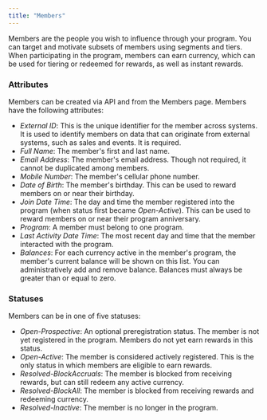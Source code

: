 ```yaml
---
title: "Members"
---
```


Members are the people you wish to influence through your program. You can target and motivate subsets of members using segments and tiers. When participating in the program, members can earn currency, which can be used for tiering or redeemed for rewards, as well as instant rewards.

### Attributes

Members can be created via API and from the Members page. Members have the following attributes:

- _External ID_: This is the unique identifier for the member across systems. It is used to identify members on data that can originate from external systems, such as sales and events. It is required.
- _Full Name_: The member's first and last name.
- _Email Address_: The member's email address. Though not required, it cannot be duplicated among members.
- _Mobile Number_: The member's cellular phone number.
- _Date of Birth_: The member's birthday. This can be used to reward members on or near their birthday.
- _Join Date Time_: The day and time the member registered into the program (when status first became _Open-Active_). This can be used to reward members on or near their program anniversary.
- _Program_: A member must belong to one program.
- _Last Activity Date Time_: The most recent day and time that the member interacted with the program.
- _Balances_: For each currency active in the member's program, the member's current balance will be shown on this list. You can administratively add and remove balance. Balances must always be greater than or equal to zero.

### Statuses

Members can be in one of five statuses:

- _Open-Prospective_: An optional preregistration status. The member is not yet registered in the program. Members do not yet earn rewards in this status.
- _Open-Active_: The member is considered actively registered. This is the only status in which members are eligible to earn rewards.
- _Resolved-BlockAccruals_: The member is blocked from receiving rewards, but can still redeem any active currency.
- _Resolved-BlockAll_: The member is blocked from receiving rewards and redeeming currency.
- _Resolved-Inactive_: The member is no longer in the program.